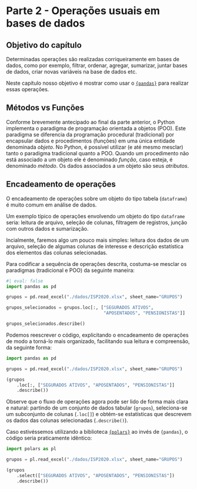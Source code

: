 # Parte 2 - Operações usuais em bases de dados

## Objetivo do capítulo

Determinadas operações são realizadas corriqueiramente em bases de dados, como por exemplo, filtrar, ordenar, agregar, sumarizar, juntar bases de dados, criar novas variáveis na base de dados etc.

Neste capítulo nosso objetivo é mostrar como usar o [`{pandas}`](https://pandas.pydata.org/) para realizar essas operações.

## Métodos vs Funções

Conforme brevemente antecipado ao final da parte anterior, o Python implementa o paradigma de programação orientada a objetos (POO). Este paradigma se diferencia da programação procedural (tradicional) por encapsular dados e procedimentos (funções) em uma única entidade denominada _objeto_. No Python, é possível utilizar (e até mesmo mesclar) tanto o paradigma tradicional quanto a POO. Quando um procedimento não está associado a um objeto ele é denominado _função_, caso esteja, é denominado _método_. Os dados associados a um objeto são seus _atributos_.

## Encadeamento de operações

O encadeamento de operações sobre um objeto do tipo tabela (`dataframe`) é muito comum em análise de dados.

Um exemplo típico de operações envolvendo um objeto do tipo `dataframe` seria: leitura de arquivo, seleção de colunas, filtragem de registros, junção com outros dados e sumarização.

Incialmente, faremos algo um pouco mais simples: leitura dos dados de um arquivo, seleção de algumas colunas de interesse e descrição estatística dos elementos das colunas selecionadas.

Para codificar a sequência de operações descrita, costuma-se mesclar os paradigmas (tradicional e POO) da seguinte maneira:

```python
#| eval: false
import pandas as pd

grupos = pd.read_excel("./dados/ISP2020.xlsx", sheet_name="GRUPOS")

grupos_selecionados = grupos.loc[:, ["SEGURADOS ATIVOS",
                                     "APOSENTADOS", "PENSIONISTAS"]]

grupos_selecionados.describe()
```

Podemos reescrever o código, explicitando o encadeamento de operações de modo a torná-lo mais organizado, facilitando sua leitura e compreensão, da seguinte forma:

```python
import pandas as pd

grupos = pd.read_excel("./dados/ISP2020.xlsx", sheet_name="GRUPOS")

(grupos
    .loc[:, ["SEGURADOS ATIVOS", "APOSENTADOS", "PENSIONISTAS"]]
    .describe())
```

Observe que o fluxo de operações agora pode ser lido de forma mais clara e natural: partindo de um conjunto de dados tabular (`grupos`), seleciona-se um subconjunto de colunas (`.loc[]`) e obtém-se estatísticas que descrevem os dados das colunas selecionadas (`.describe()`).

Caso estivéssemos utilizando a biblioteca [`{polars}`](https://github.com/pola-rs/polars) ao invés de `{pandas}`, o código seria praticamente idêntico:

```python
import polars as pl

grupos = pl.read_excel("./dados/ISP2020.xlsx", sheet_name="GRUPOS")

(grupos
    .select(["SEGURADOS ATIVOS", "APOSENTADOS", "PENSIONISTAS"])
    .describe())
```